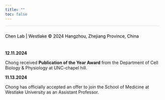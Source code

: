 ```yaml
---
title: ""
toc: false
---
```


<style>
  body {
    background-image: url('images/borderless_blue.jpg');
    background-size: cover;
    background-repeat: no-repeat;
    background-position: center;
  }
</style>

<footer style="background-color: transparent; text-align: left; padding: 10px 0; color: black; font-size: 14px; border-top: 1px solid rgba(0, 0, 0, 0.1);">

Chen Lab \| Westlake © 2024 Hangzhou, Zhejiang Province, China

</footer>

**12.11.2024**

Chong received **Publication of the Year Award** from the Department of Cell Biology & Physiology at UNC-chapel hill.

**11.13.2024**

Chong has officially accepted an offer to join the School of Medicine at Westlake University as an Assistant Professor.
